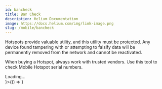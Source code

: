 ```yaml
---
id: bancheck
title: Ban Check
description: Helium Documentation
image: https://docs.helium.com/img/link-image.png
slug: /mobile/bancheck
---
```



Hotspots provide valuable utility, and this utility must be protected. Any device found tampering
with or attempting to falsify data will be permanently removed from the network and cannot be
reactivated.

When buying a Hotspot, always work with trusted vendors. Use this tool to check Mobile Hotspot
serial numbers.

<div className="screensnippet-wrapper">
  <BrowserOnly fallback={<div>Loading...</div>}>{() => <BanCheck />}</BrowserOnly>
</div>
